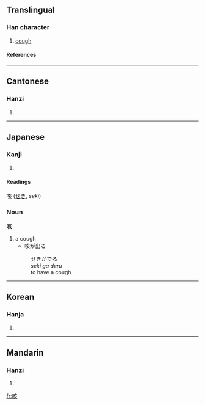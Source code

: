 ==Translingual==

===Han character===
{{Han char|rn=30|rad=口|as=06|sn=9|four=6008<sub>2</sub>|canj=口卜女人 (RYVO)}}

# [[cough]]

====References====
{{Han ref|kx=0187.100|dkj=03555|dj=0406.120|hdz=10622.040|uh=54B3|ud=21683|bh=AB79|bd=43897}}

----

==Cantonese==

===Hanzi===
{{yue-hanzi|jyut=|y=haai1, kat1}}

# {{defn|Cantonese}}

----

==Japanese==

===Kanji===
{{ja-kanji|grade=|rs=口06}}

# {{defn|Japanese}}

====Readings====
{{ja-readings|on=[[がい]] (gai)|kun=[[せき]] (seki)}}
咳 ([[せき]], ''seki'')

===Noun===
'''咳'''

# a cough
#*咳が出る
#:せきがでる
#:''seki ga deru''
#:to have a cough

----

==Korean==

===Hanja===
{{ko-hanja|hangeul=해|rv=hae|mr=hae}}

# {{defn|Korean}}

----

==Mandarin==

===Hanzi===
{{cmn-hanzi|pin=[[ké]] (ke2)|wg=k'o<sup>2</sup>}}

# {{defn|Mandarin}}

[[fr:咳]]